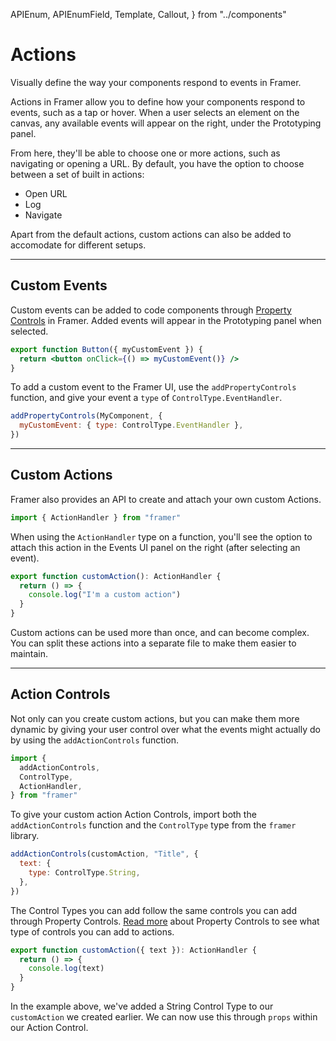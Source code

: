 <!-- 👋 Editing this file? Need help? → https://github.com/framer/api-docs/blob/master/CONTRIBUTING.md -->

  APIEnum,
  APIEnumField,
  Template,
  Callout,
} from "../components"


# Actions

<span className="lead">
  Visually define the way your components respond to events
  in Framer.
</span>

<div>

Actions in Framer allow you to define how your components respond to events, such as a tap or hover. When a user selects an element on the canvas, any available events will appear on the right, under the Prototyping panel.

From here, they'll be able to choose one or more actions, such as navigating or opening a URL. By default, you have the option to choose between a set of built in actions:

- Open URL
- Log
- Navigate

Apart from the default actions, custom actions can also be added to accomodate for different setups.

</div>

---

## Custom Events

Custom events can be added to code components through [Property Controls](https://www.framer.com/api/property-controls/) in Framer. Added events will appear in the Prototyping panel when selected.

```jsx
export function Button({ myCustomEvent }) {
  return <button onClick={() => myCustomEvent()} />
}
```

To add a custom event to the Framer UI, use the `addPropertyControls` function, and give your event a `type` of `ControlType.EventHandler`.

```jsx
addPropertyControls(MyComponent, {
  myCustomEvent: { type: ControlType.EventHandler },
})
```

---

## Custom Actions

Framer also provides an API to create and attach your own custom Actions.

```jsx
import { ActionHandler } from "framer"
```

When using the `ActionHandler` type on a function, you'll see the option to attach this action in the Events UI panel on the right (after selecting an event).

```jsx
export function customAction(): ActionHandler {
  return () => {
    console.log("I'm a custom action")
  }
}
```

<Callout>
  Custom actions can be used more than once, and can become
  complex. You can split these actions into a separate file
  to make them easier to maintain.
</Callout>

---

## Action Controls

Not only can you create custom actions, but you can make them more dynamic by giving your user control over what the events might actually do by using the `addActionControls` function.

```jsx
import {
  addActionControls,
  ControlType,
  ActionHandler,
} from "framer"
```

To give your custom action Action Controls, import both the `addActionControls` function and the `ControlType` type from the `framer` library.

```jsx
addActionControls(customAction, "Title", {
  text: {
    type: ControlType.String,
  },
})
```

The Control Types you can add follow the same controls you can add through Property Controls. [Read more](https://www.framer.com/api/property-controls/#adding-controls) about Property Controls to see what type of controls you can add to actions.

```jsx
export function customAction({ text }): ActionHandler {
  return () => {
    console.log(text)
  }
}
```

In the example above, we've added a String Control Type to our `customAction` we created earlier. We can now use this through `props` within our Action Control.
